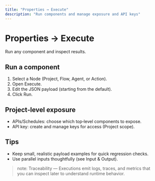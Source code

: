 ```yaml
---
title: "Properties → Execute"
description: "Run components and manage exposure and API keys"
---
```


# Properties → Execute

Run any component and inspect results.

## Run a component
1. Select a Node (Project, Flow, Agent, or Action).
2. Open Execute.
3. Edit the JSON payload (starting from the default).
4. Click Run.

## Project‑level exposure
- APIs/Schedules: choose which top‑level components to expose.
- API key: create and manage keys for access (Project scope).

## Tips
- Keep small, realistic payload examples for quick regression checks.
- Use parallel inputs thoughtfully (see Input & Output).

> note: Traceability — Executions emit logs, traces, and metrics that you can inspect later to understand runtime behavior.
